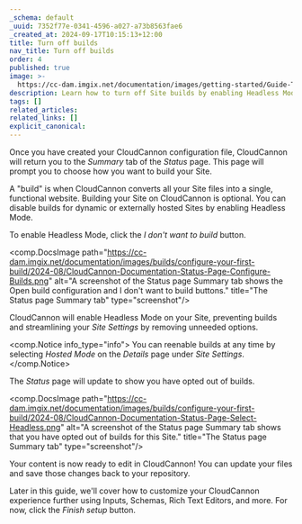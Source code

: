 ```yaml
---
_schema: default
_uuid: 7352f77e-0341-4596-a027-a73b8563fae6
_created_at: 2024-09-17T10:15:13+12:00
title: Turn off builds
nav_title: Turn off builds
order: 4
published: true
image: >-
  https://cc-dam.imgix.net/documentation/images/getting-started/Guide-Thumbnails/CloudCannon-Getting-Started-Thumbnail-Universal.png
description: Learn how to turn off Site builds by enabling Headless Mode.
tags: []
related_articles:
related_links: []
explicit_canonical:
---
```

Once you have created your CloudCannon configuration file, CloudCannon will return you to the *Summary* tab of the *Status* page. This page will prompt you to choose how you want to build your Site.

A "build" is when CloudCannon converts all your Site files into a single, functional website. Building your Site on CloudCannon is optional. You can disable builds for dynamic or externally hosted Sites by enabling Headless Mode.

To enable Headless Mode, click the *I don't want to build* button.

<comp.DocsImage path="https://cc-dam.imgix.net/documentation/images/builds/configure-your-first-build/2024-08/CloudCannon-Documentation-Status-Page-Configure-Builds.png" alt="A screenshot of the Status page Summary tab shows the Open build configuration and I don't want to build buttons." title="The Status page Summary tab" type="screenshot"/>

CloudCannon will enable Headless Mode on your Site, preventing builds and streamlining your *Site Settings* by removing unneeded options.

<comp.Notice info_type="info">
  You can reenable builds at any time by selecting *Hosted* *Mode* on the *Details* page under *Site Settings*.
</comp.Notice>

The *Status* page will update to show you have opted out of builds.

<comp.DocsImage path="https://cc-dam.imgix.net/documentation/images/builds/configure-your-first-build/2024-08/CloudCannon-Documentation-Status-Page-Select-Headless.png" alt="A screenshot of the Status page Summary tab shows that you have opted out of builds for this Site." title="The Status page Summary tab" type="screenshot"/>

Your content is now ready to edit in CloudCannon! You can update your files and save those changes back to your repository.

Later in this guide, we'll cover how to customize your CloudCannon experience further using Inputs, Schemas, Rich Text Editors, and more. For now, click the *Finish setup* button.